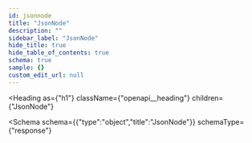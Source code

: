 ```yaml
---
id: jsonnode
title: "JsonNode"
description: ""
sidebar_label: "JsonNode"
hide_title: true
hide_table_of_contents: true
schema: true
sample: {}
custom_edit_url: null
---
```



<Heading
  as={"h1"}
  className={"openapi__heading"}
  children={"JsonNode"}
>
</Heading>





<Schema
  schema={{"type":"object","title":"JsonNode"}}
  schemaType={"response"}
>
  
</Schema>
            